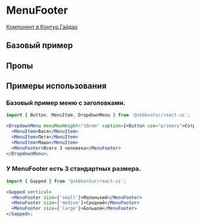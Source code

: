 
<Meta of={MenuFooterStories} />

# MenuFooter

[Компонент в Контур.Гайдах](https)

## Базовый пример

<Primary />

## Пропы

<Controls />

## Примеры использования

### Базовый пример меню с заголовками.

```jsx harmony
import { Button, MenuItem, DropdownMenu } from '@skbkontur/react-ui';

<DropdownMenu menuMaxHeight="10rem" caption={<Button use="primary">Сотрудники компании</Button>}>
  <MenuItem>Вася</MenuItem>
  <MenuItem>Петя</MenuItem>
  <MenuItem>Маша</MenuItem>
  <MenuFooter>Всего 3 человека</MenuFooter>
</DropdownMenu>;
```

### У MenuFooter есть 3 стандартных размера.

```jsx harmony
import { Gapped } from '@skbkontur/react-ui';

<Gapped vertical>
  <MenuFooter size={'small'}>Маленький</MenuFooter>
  <MenuFooter size={'medium'}>Средний</MenuFooter>
  <MenuFooter size={'large'}>Большой</MenuFooter>
</Gapped>;
```
